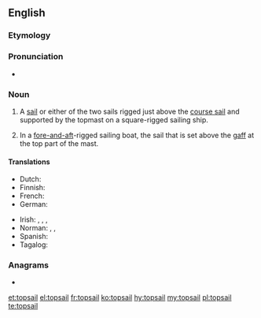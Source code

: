 ==English==

===Etymology===
{{af|en|top|sail}}

===Pronunciation===
* {{IPA|lang=en|/ˈtɒpslz/}}
{{rfap|lang=en}}

===Noun===
{{en-noun}}

# {{lb|en|nautical}} A [[sail]] or either of the two sails rigged just above the [[course sail]] and supported by the topmast on a square-rigged sailing ship.
# {{lb|en|nautical}} In a [[fore-and-aft]]-rigged sailing boat, the sail that is set above the [[gaff]] at the top part of the mast.

====Translations====
{{trans-top|sail above the course sail}}
* Dutch: {{t|nl|bovenzeil|n}}
* Finnish: {{t|fi|märssypurje}}
* French: {{t+|fr|hunier|m}}
* German: {{t|de|Toppsegel|n}}
{{trans-mid}}
* Irish: {{t|ga|bairbíneach|m}}, {{t|ga|barréadach|m}}, {{t|ga|barrsheol|m}}, {{t|ga|seol bairr|m}}
* Norman: {{t|nrf|heune|f}}, {{t|nrf|heuniéthe|f}}, {{t|nrf|tâp-sèle|f}}
* Spanish: {{t+|es|gavia|f}}
* Tagalog: {{t|tl|gabya}}
{{trans-bottom}}

===Anagrams===
* {{l|en|apostil}}

[[et:topsail]]
[[el:topsail]]
[[fr:topsail]]
[[ko:topsail]]
[[hy:topsail]]
[[my:topsail]]
[[pl:topsail]]
[[te:topsail]]